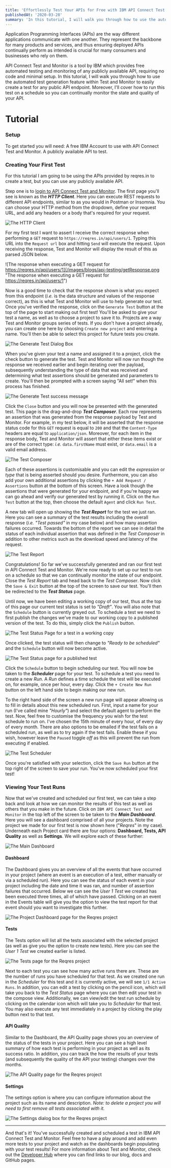 ```yaml
---
title: 'Effortlessly Test Your APIs for Free with IBM API Connect Test and Monitor'
publishedAt: '2020-03-28'
summary: 'In this tutorial, I will walk you through how to use the automated test generation feature within IBM API Connect Test and Monitor to easily create a test for any public API endpoint!'
---
```


Application Programming Interfaces (APIs) are the way different applications communicate with one another. They represent the backbone for many products and services, and thus ensuring deployed APIs continually perform as intended is crucial for many consumers and businesses who rely on them.

API Connect Test and Monitor is a tool by IBM which provides free automated testing and monitoring of any publicly available API, requiring no code and minimal setup. In this tutorial, I will walk you through how to use the automated test generation feature within Test and Monitor to easily create a test for any public API endpoint. Moreover, I'll cover how to run this test on a schedule so you can continually monitor the state and quality of your API.

# Tutorial
### Setup
To get started you will need:
A free IBM Account to use with API Connect Test and Monitor.
A publicly available API to test.

### Creating Your First Test
For this tutorial I am going to be using the APIs provided by reqres.in to create a test, but you can use any publicly available API.

Step one is to [login to API Connect Test and Monitor](https://us-east.apitest.apiconnect.ibmcloud.com/app/). The first page you'll see is known as the **_HTTP Client_**. Here you can execute REST requests to different API endpoints, similar to as you would in Postman or Insomnia. You can choose your HTTP method from the dropdown, define your request URL, and add any headers or a body that's required for your request.

![The HTTP Client](/images/blogs/api-testing/httpClient.png "The HTTP Client")

For my first test I want to assert I receive the correct response when performing a `GET` request to `https://reqres.in/api/users/1`. Typing this URL into the `Request url` box and hitting `Send` will execute the request. Upon receiving the response, Test and Monitor will display the result of this as parsed JSON below.

![The response when executing a GET request for https://reqres.in/api/users/1](/images/blogs/api-testing/getResponse.png "The response when executing a GET request for https://reqres.in/api/users/1")

Now is a good time to check that the response shown is what you expect from this endpoint (_i.e._ is the data structure and values of the response correct), as this is what Test and Monitor will use to help generate our test. Once you've verified the response, click on the `Generate Test` button at the top of the page to start making out first test! You'll be asked to give your test a name, as well as to choose a project to save it to. Projects are a way Test and Monitor groups series of tests. If you don't have a project already, you can create one here by choosing `Create new project` and entering a name. You'll then be able to select this project for future tests you create.

![The Generate Test Dialog Box](/images/blogs/api-testing/generateTest.png "The Generate Test Dialog Box")

When you've given your test a name and assigned it to a project, click the check button to generate the test. Test and Monitor will now run though the response we received earlier and begin iterating over the payload, subsequently understanding the type of data that was received and determining what test assertions should be generated and parameters to create. You'll then be prompted with a screen saying "All set!" when this process has finished.

![The Generate Test success message](/images/blogs/api-testing/generateTestSuccess.png "The Generate Test success message")

Click the `Close` button and you will now be presented with the generated test. This page is the drag-and-drop **_Test Composer_**. Each row represents an assertion that was generated from the response payload by Test and Monitor. For example, in my test below, it will be asserted that the response status code for this `GET` request is equal to `200` and that the `Content-Type` headers are equal to `application/json`. Moreover, for each item in the response body, Test and Monitor will assert that either these items exist or are of the correct type: _i.e._ `data.firstName` must exist, or `data.email` is a valid email address.

![The Test Composer](/images/blogs/api-testing/testComposer.png "The Test Composer")

Each of these assertions is customisable and you can edit the _expression_ or _type_ that is being asserted should you desire. Furthermore, you can also add your own additional assertions by clicking the `+ Add Request / Assertions` button at the bottom of this screen. Have a look though the assertions that were generated for your endpoint, and if you're happy we can go ahead and verify our generated test by running it. Click on the `Run Test` button at the top, then choose the default `Agent` and click `Run Test`.

A new tab will open up showing the **_Test Report_** for the test we just ran. Here you can see a summary of the test results including the overall response (_i.e._ _"Test passed"_ in my case below) and how many assertion failures occurred. Towards the bottom of the report we can see in detail the status of each individual assertion that was defined in the _Test Composer_ in addition to other metrics such as the download speed and latency of the request.

![The Test Report](/images/blogs/api-testing/testReport.png "The Test Report")

Congratulations! So far we've successfully generated and ran our first test in API Connect Test and Monitor. We're now ready to set up our test to run on a schedule so that we can continually monitor the state of our endpoint. Close the _Test Report_ tab and head back to the _Test Composer_. Now click the `Save & Exit` button at the top of the screen to save our test. You'll then be redirected to the **_Test Status_** page.


Until now, we have been editing a working copy of our test, thus at the top of this page our current test status is set to _"Draft"_. You will also note that the `Schedule` button is currently greyed out. To schedule a test we need to first publish the changes we've made to our working copy to a published version of the test. To do this, simply click the `Publish` button.

![The Test Status Page for a test in a working copy](/images/blogs/api-testing/testStatusPage.png "The Test Status Page for a test in a working copy")

Once clicked, the test status will then change to _"Ready to be scheduled"_ and the `Schedule` button will now become active.

![The Test Status page for a published test](/images/blogs/api-testing/testStatusPagePublished.png "The Test Status page for a published test")

Click the `Schedule` button to begin scheduling our test. You will now be taken to the **_Scheduler_** page for your test. To schedule a test you need to create a new _Run_. A _Run_ defines a time schedule the test will be executed on, for example, once per hour, every day. Click the `+ Create New Run` button on the left hand side to begin making our new run.

To the right hand side of the screen a new run page will appear allowing us to fill in details about this new scheduled run. First, input a name for your run (I've called mine _"Hourly"_) and select the default agent to perform the test. Now, feel free to customise the frequency you wish for the test schedule to run on. I've chosen the 15th minute of every hour, of every day of every month. There are also options to be emailed if the test fails on a scheduled run, as well as to try again if the test fails. Enable these if you wish, however leave the `Paused` toggle _off_ as this will prevent the run from executing if enabled.

![The Test Scheduler](/images/blogs/api-testing/testScheduler.png "The Test Scheduler")

Once you're satisfied with your selection, click the `Save Run` button at the top right of the screen to save your run. You've now scheduled your first test!


### Viewing Your Test Runs
Now that we've created and scheduled our first test, we can take a step back and look at how we can monitor the results of this test as well as others that you make in the future. Click on `IBM API Connect Test and Monitor` in the top left of the screen to be taken to the **_Main Dashboard_**. Here you will see a dashboard comprised of all your projects. Note the project we made for our first test is now shown here ("_Reqres_" in my case). Underneath each Project card there are four options: **Dashboard, Tests, API Quality** as well as **Settings**. We will explore each of these further:

![The Main Dashboard](/images/blogs/api-testing/mainDashboard.png "The Main Dashboard")

#### Dashboard
The Dashboard gives you an overview of all the events that have occurred in your project (where an event is an execution of a test, either manually or via a scheduled run). Here you can see the status of each event in your project including the date and time it was ran, and number of assertion failures that occurred. Below we can see the _User 1 Test_ we created has been executed three times, all of which have passed. Clicking on an event in the Events table will give you the option to view the test report for that event should you want to investigate this further.

![The Project Dashboard page for the Reqres project](/images/blogs/api-testing/projectDashboard.png "The Project Dashboard page for the Reqres project")

#### Tests
The Tests option will list all the tests associated with the selected project (as well as give you the option to create new tests). Here you can see the _User 1 Test_ we created earlier is listed.

![The Tests page for the Reqres project](/images/blogs/api-testing/testsPage.png "The Tests page for the Reqres project")

Next to each test you can see how many active runs there are. These are the number of runs you have scheduled for that test. As we created one run in the _Scheduler_ for this test and it is currently active, we will see `1/1 Active Runs`. In addition, you can edit a test by clicking on the pencil icon, which will take you back to the _Test Status_ page where you can then edit your test in the compose view. Additionally, we can view/edit the test run schedule by clicking on the calendar icon which will take you to _Scheduler_ for that test. You may also execute any test immediately in a project by clicking the play button next to that test.

#### API Quality
Similar to the Dashboard, the API Quality page shows you an overview of the status of the tests in your project. Here you can see a high level summary of how each test is performing in your project as well as its success ratio. In addition, you can track the how the results of your tests (and subsequently the quality of the API your testing) changes over the months.

![The API Quality page for the Reqres project](/images/blogs/api-testing/APIQuality.png "The API Quality page for the Reqres project")

#### Settings
The settings option is where you can configure information about the project such as its name and description. _Note: to delete a project you will need to first remove all tests associated with it._

![The Settings dialog box for the Reqres project](/images/blogs/api-testing/settings.png "The Settings dialog box for the Reqres project")

---

And that's it! You've successfully created and scheduled a test in IBM API Connect Test and Monitor. Feel free to have a play around and add even more tests to your project and watch as the dashboards begin populating with your test results! For more information about Test and Monitor, check out the [Developer Hub](https://us-east.apitest.apiconnect.ibmcloud.com/app/) where you can find links to our blog, docs and GitHub pages.